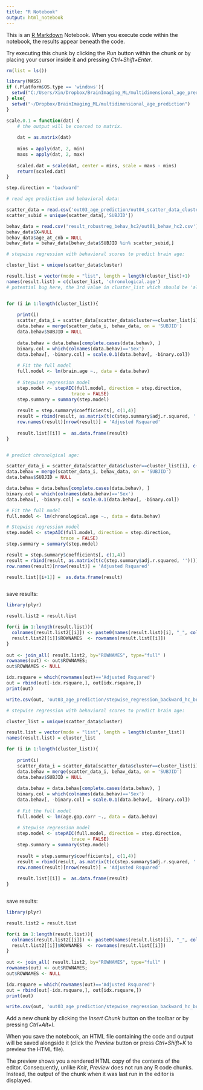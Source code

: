 ---
title: "R Notebook"
output: html_notebook
---

This is an [R Markdown](http://rmarkdown.rstudio.com) Notebook. When you execute code within the notebook, the results appear beneath the code. 

Try executing this chunk by clicking the *Run* button within the chunk or by placing your cursor inside it and pressing *Ctrl+Shift+Enter*. 
```{r}
rm(list = ls())

library(MASS)
if (.Platform$OS.type == 'windows'){
  setwd("C:/Users/Xin/Dropbox/BrainImaging_ML/multidimensional_age_prediction")
} else{
  setwd("~/Dropbox/BrainImaging_ML/multidimensional_age_prediction")
}

scale.0.1 = function(dat) {
    # the output will be coerced to matrix.
    
    dat = as.matrix(dat)
    
    mins = apply(dat, 2, min)
    maxs = apply(dat, 2, max)
    
    scaled.dat = scale(dat, center = mins, scale = maxs - mins)
    return(scaled.dat)
}

step.direction = 'backward'

```

```{r}
# read age prediction and behavioral data:

scatter_data = read.csv('out03_age_prediction/out04_scatter_data_cluster_gmm_eve3_fit_brain_age.csv')
scatter_subid = unique(scatter_data[,'SUBJID'])

behav_data = read.csv('result_robustreg_behav_hc2/out01_behav_hc2.csv')
behav_data$X=NULL
behav_data$age_at_cnb = NULL
behav_data = behav_data[behav_data$SUBJID %in% scatter_subid,]

```



```{r}

# stepwise regression with behavioral scores to predict brain age:

cluster_list = unique(scatter_data$cluster)

result.list = vector(mode = "list", length = length(cluster_list)+1)
names(result.list) = c(cluster_list, 'chronological.age')
# potential bug here, the 3rd value in cluster_list which should be 'all' is onverted to '4'


for (i in 1:length(cluster_list)){
    
    print(i)
    scatter_data_i = scatter_data[scatter_data$cluster==cluster_list[i], c('SUBJID', 'brain.age', 'Sex')]
    data.behav = merge(scatter_data_i, behav_data, on = 'SUBJID')
    data.behav$SUBJID = NULL
    
    data.behav = data.behav[complete.cases(data.behav), ]
    binary.col = which(colnames(data.behav)=='Sex') 
    data.behav[, -binary.col] = scale.0.1(data.behav[, -binary.col])
    
    # Fit the full model 
    full.model <- lm(brain.age ~., data = data.behav)
    
    # Stepwise regression model
    step.model <- stepAIC(full.model, direction = step.direction, 
                        trace = FALSE)
    step.summary = summary(step.model)
    
    result = step.summary$coefficients[, c(1,4)]
    result = rbind(result, as.matrix(t(c(step.summary$adj.r.squared, ''))))
    row.names(result)[nrow(result)] = 'Adjusted Rsquared'
    
    result.list[[i]] =  as.data.frame(result)
}


# predict chronolgical age:

scatter_data_i = scatter_data[scatter_data$cluster==cluster_list[i], c('SUBJID', 'chronological.age', 'Sex')]
data.behav = merge(scatter_data_i, behav_data, on = 'SUBJID')
data.behav$SUBJID = NULL

data.behav = data.behav[complete.cases(data.behav), ]
binary.col = which(colnames(data.behav)=='Sex') 
data.behav[, -binary.col] = scale.0.1(data.behav[, -binary.col])

# Fit the full model 
full.model <- lm(chronological.age ~., data = data.behav)

# Stepwise regression model
step.model <- stepAIC(full.model, direction = step.direction, 
                    trace = FALSE)
step.summary = summary(step.model)

result = step.summary$coefficients[, c(1,4)]
result = rbind(result, as.matrix(t(c(step.summary$adj.r.squared, ''))))
row.names(result)[nrow(result)] = 'Adjusted Rsquared'

result.list[[i+1]] =  as.data.frame(result)



```

save results:

```{r}

library(plyr)

result.list2 = result.list

for(i in 1:length(result.list)){
  colnames(result.list2[[i]]) <- paste0(names(result.list)[i], "_", colnames(result.list[[i]]) )
  result.list2[[i]]$ROWNAMES  <- rownames(result.list[[i]])
}
 
out <- join_all( result.list2, by="ROWNAMES", type="full" )
rownames(out) <- out$ROWNAMES; 
out$ROWNAMES <- NULL

idx.rsquare = which(rownames(out)=='Adjusted Rsquared')
out = rbind(out[-idx.rsquare,], out[idx.rsquare,])
print(out)

write.csv(out, 'out03_age_prediction/stepwise_regression_backward_hc_brain.age.csv')

```
```{r}

# stepwise regression with behavioral scores to predict brain age:

cluster_list = unique(scatter_data$cluster)

result.list = vector(mode = "list", length = length(cluster_list))
names(result.list) = cluster_list

for (i in 1:length(cluster_list)){
    
    print(i)
    scatter_data_i = scatter_data[scatter_data$cluster==cluster_list[i], c('SUBJID', 'brain.age', 'Sex' , 'age.gap.corr')]
    data.behav = merge(scatter_data_i, behav_data, on = 'SUBJID')
    data.behav$SUBJID = NULL
    
    data.behav = data.behav[complete.cases(data.behav), ]
    binary.col = which(colnames(data.behav)=='Sex') 
    data.behav[, -binary.col] = scale.0.1(data.behav[, -binary.col])
    
    # Fit the full model 
    full.model <- lm(age.gap.corr ~., data = data.behav)
    
    # Stepwise regression model
    step.model <- stepAIC(full.model, direction = step.direction, 
                        trace = FALSE)
    step.summary = summary(step.model)
    
    result = step.summary$coefficients[, c(1,4)]
    result = rbind(result, as.matrix(t(c(step.summary$adj.r.squared, ''))))
    row.names(result)[nrow(result)] = 'Adjusted Rsquared'
    
    result.list[[i]] =  as.data.frame(result)
}



```

save results:

```{r}

library(plyr)

result.list2 = result.list

for(i in 1:length(result.list)){
  colnames(result.list2[[i]]) <- paste0(names(result.list)[i], "_", colnames(result.list[[i]]) )
  result.list2[[i]]$ROWNAMES  <- rownames(result.list[[i]])
}
 
out <- join_all( result.list2, by="ROWNAMES", type="full" )
rownames(out) <- out$ROWNAMES; 
out$ROWNAMES <- NULL

idx.rsquare = which(rownames(out)=='Adjusted Rsquared')
out = rbind(out[-idx.rsquare,], out[idx.rsquare,])
print(out)

write.csv(out, 'out03_age_prediction/stepwise_regression_backward_hc_brain.age.gap.csv')

```


Add a new chunk by clicking the *Insert Chunk* button on the toolbar or by pressing *Ctrl+Alt+I*.

When you save the notebook, an HTML file containing the code and output will be saved alongside it (click the *Preview* button or press *Ctrl+Shift+K* to preview the HTML file).

The preview shows you a rendered HTML copy of the contents of the editor. Consequently, unlike *Knit*, *Preview* does not run any R code chunks. Instead, the output of the chunk when it was last run in the editor is displayed.
